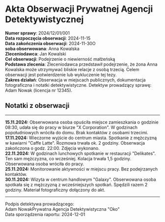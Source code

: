 # Akta Obserwacji Prywatnej Agencji Detektywistycznej

**Numer sprawy**: 2024/12/01/001<br/>
**Data rozpoczęcia obserwacji**: 2024-11-15<br/>
**Data zakończenia obserwacji**: 2024-11-30O<br/>
**soba obserwowana**: Anna Kowalska<br/>
**Zleceniodawca**: Jan Kowalski<br/>
**Cel obserwacji**: Podejrzenie o niewierność małżeńską<br/>
**Podstawa zlecenia**: Zleceniodawca przedstawił podejrzenie, że żona Anna Kowalska może utrzymywać bliskie relacje z osobą trzecią. 
Celem obserwacji jest potwierdzenie lub wykluczenie tej tezy. <br/>
**Zakres działań**: Obserwacja w miejscach publicznych, dokumentacja fotograficzna i notatki detektywistyczne.
Detektyw prowadzący sprawę: <br/>
Adam Nowak (licencja nr 12345).<br/>

## Notatki z obserwacji
------
**15.11.2024:** Obserwowana osoba opuściła miejsce zamieszkania o godzinie 08:30, udała się do pracy w biurze "X Corporation". W godzinach popołudniowych wróciła do domu. Brak kontaktów z osobami trzecimi. <br/>
**17.11.2024:** Wieczorne wyjście do centrum miasta. Spotkanie z mężczyzną w kawiarni "Caffe Latte". Rozmowa trwała ok. 2 godziny. Obserwacja zakończona o godz. 22:00. Zdjęcia wykonano. <br/>
**22.11.2024:** W godzinach lunchowych spotkanie w restauracji "Delikates". Ten sam mężczyzna, co wcześniej. Kolacja trwała 1,5 godziny. Obserwowana osoba wróciła do pracy. <br/>
**25.11.2024:** Monitorowanie aktywności w miejscu pracy. Bez podejrzanych kontaktów. <br/>
**30.11.2024:** Wizyta w centrum handlowym "Galaxy". Obserwowana osoba spotkała się z mężczyzną z wcześniejszych spotkań. Spędzili razem 2 godziny. Materiał fotograficzny dołączony do akt. <br/>

------
Podpis detektywa prowadzącego:<br/>
Adam NowakPrywatna Agencja Detektywistyczna "Oko"<br/>
Data sporządzenia raportu: 2024-12-01<br/>

